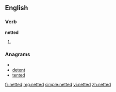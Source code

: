 ==English==

===Verb===
'''netted'''

# {{past of|net}}

===Anagrams===
* {{alphagram|deentt}}
* [[detent#English|detent]]
* [[tented#English|tented]]

[[fr:netted]]
[[mg:netted]]
[[simple:netted]]
[[vi:netted]]
[[zh:netted]]